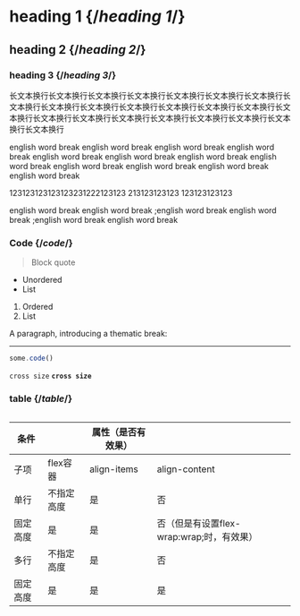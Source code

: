 
# heading 1 {/*heading 1*/}
## heading 2 {/*heading 2*/}
### heading 3 {/*heading 3*/}

长文本换行长文本换行长文本换行长文本换行长文本换行长文本换行长文本换行长文本换行长文本换行长文本换行长文本换行长文本换行长文本换行长文本换行长文本换行长文本换行长文本换行长文本换行长文本换行长文本换行长文本换行长文本换行长文本换行

english word break english word break english word break english word break english word break english word break english word break english word break english word break english word break english word break english word break 

123123123123123231222123123 213123123123 123123123123 

english word break english word break ;english word break english word break ;english word break english word break 


### Code  {/*code*/}



<Table/>

> Block quote

* Unordered
* List

1. Ordered
2. List

A paragraph, introducing a thematic break:

---

```js
some.code()
```


`cross size`
**`cross size`**

### table {/*table*/}
| 条件 |  | 属性（是否有效果） |  |
| --- | --- | --- | --- |
| 子项 | flex容器 | align-items | align-content |
| 单行 | 不指定高度 | 是 | 否 |
| 固定高度 | 是 | 是 | 否（但是有设置flex-wrap:wrap;时，有效果） |
| 多行 | 不指定高度 | 是 | 否 |
| 固定高度 | 是 | 是 | 是 |










